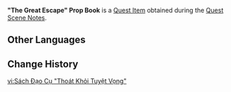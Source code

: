 {{Item Infobox
|id           = 120340
|image        = Item "The Great Escape" Prop Book.png
|type         = Quest Items
|group        = Event Items
|quality      = 
|description  = A prop book that has been hollowed out and had digging tools put into it. Of course, as a stage prop, its other pages have long been stuck together. But then again, the "content" of a book is sometimes more important than its... content.
|source1      = [[Scene Notes]]
|event        = Secret Summer Paradise
}}
'''"The Great Escape" Prop Book''' is a [[Quest Item]] obtained during the [[Quest]] [[Scene Notes]].
<!--
==Location==
<gallery>

</gallery>
-->
==Other Languages==
{{Other Languages
|en      = "The Great Escape" Prop Book
|zhs     = 《绝境高飞》道具书
|zhs_rm  = "Juéjìng Gāofēi" Dàojù-shū
|zht     = 《絕境高飛》道具書
|zht_rm  = "Juéjìng Gāofēi" Dàojù-shū
|ja      = 『絶境高飛』道具本
|ja_rm   = "Zekkyou Takatobu" Dougu-hon
|ko      = 《동굴 대탈출》 촬영용 소품 책
|ko_rm   = 
|es      = Libro de atrezo «Volando alto en tiempos difíciles»
|fr      = Livre factice «&nbsp;La grande évasion&nbsp;»
|ru      = Книга для «Великого побега»
|th      = หนังสือประกอบฉาก "ทะยานข้ามขอบฟ้า"
|th_rm   = 
|vi      = Sách Đạo Cụ "Thoát Khỏi Tuyệt Vọng"
|de      = Buchrequisite im Stück „Die Verzweifelten“
|id      = Buku Properti "Pelarian Luar Biasa"
|pt      = Livro de Adereço "Voo Desesperado"
|tr      = "Büyük Kaçış" Dekor Kitabı
|it      = Libro di scena "La grande fuga"
}}

==Change History==
{{Change History|3.8}}

[[vi:Sách Đạo Cụ "Thoát Khỏi Tuyệt Vọng"]]